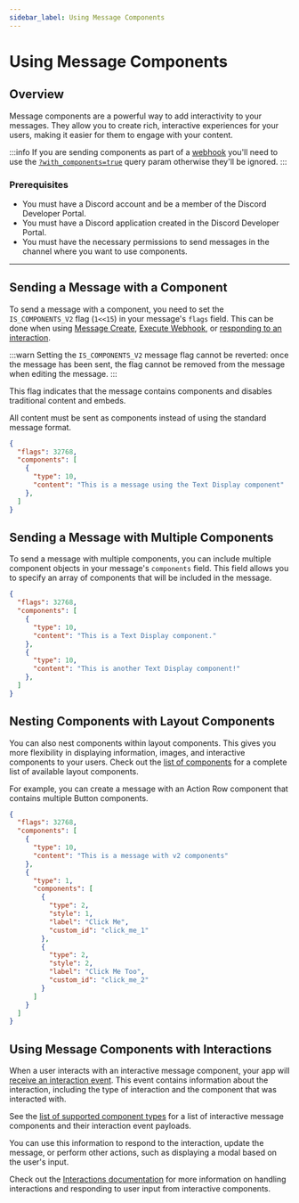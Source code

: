 ```yaml
---
sidebar_label: Using Message Components
---
```


# Using Message Components

## Overview 

Message components are a powerful way to add interactivity to your messages. They allow you to create rich, interactive experiences for your users, making it easier for them to engage with your content.

:::info
If you are sending components as part of a [webhook](/docs/resources/webhook) you'll need to use the [`?with_components=true`](/docs/resources/webhook#execute-webhook-query-string-params) query param otherwise they'll be ignored.
:::

### Prerequisites

- You must have a Discord account and be a member of the Discord Developer Portal.
- You must have a Discord application created in the Discord Developer Portal.
- You must have the necessary permissions to send messages in the channel where you want to use components.

---

## Sending a Message with a Component

To send a message with a component, you need to set the `IS_COMPONENTS_V2` flag (`1<<15`) in your message's `flags` field. This can be done when using [Message Create](/docs/resources/message#create-message), [Execute Webhook](/docs/resources/webhook#execute-webhook), or [responding to an interaction](/docs/interactions/receiving-and-responding#create-followup-message).

:::warn
Setting the `IS_COMPONENTS_V2` message flag cannot be reverted: once the message has been sent, the flag cannot be removed from the message when editing the message.
:::

This flag indicates that the message contains components and disables traditional content and embeds.

All content must be sent as components instead of using the standard message format.

```json
{
  "flags": 32768,
  "components": [
    {
      "type": 10,
      "content": "This is a message using the Text Display component"
    },
  ]
}
```

## Sending a Message with Multiple Components

To send a message with multiple components, you can include multiple component objects in your message's `components` field. This field allows you to specify an array of components that will be included in the message.

```json
{
  "flags": 32768,
  "components": [
    {
      "type": 10,
      "content": "This is a Text Display component."
    },
    {
      "type": 10,
      "content": "This is another Text Display component!"
    },
  ]
}
```

## Nesting Components with Layout Components

You can also nest components within layout components. This gives you more flexibility in displaying information, images, and interactive components to your users. Check out the [list of components](/docs/components/reference#component-object-component-types) for a complete list of available layout components.

For example, you can create a message with an Action Row component that contains multiple Button components.

```json
{
  "flags": 32768,
  "components": [
    {
      "type": 10,
      "content": "This is a message with v2 components"
    },
    {
      "type": 1,
      "components": [
        {
          "type": 2,
          "style": 1,
          "label": "Click Me",
          "custom_id": "click_me_1"
        },
        {
          "type": 2,
          "style": 2,
          "label": "Click Me Too",
          "custom_id": "click_me_2"
        }
      ]
    }
  ]
}
```

## Using Message Components with Interactions

When a user interacts with an interactive message component, your app will [receive an interaction event](/docs/interactions/overview). This event contains information about the interaction, including the type of interaction and the component that was interacted with.

See the [list of supported component types](/docs/components/reference#component-object-component-types) for a list of interactive message components and their interaction event payloads.

You can use this information to respond to the interaction, update the message, or perform other actions, such as displaying a modal based on the user's input.

Check out the [Interactions documentation](/docs/interactions/overview) for more information on handling interactions and responding to user input from interactive components.
